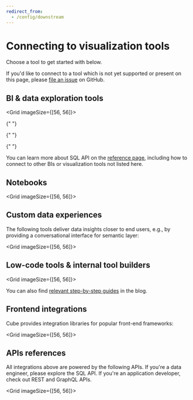 ```yaml
---
redirect_from:
  - /config/downstream
---
```


# Connecting to visualization tools

Choose a tool to get started with below.

<InfoBox>

If you'd like to connect to a tool which is not yet supported or present on this
page, please [file an issue](https://github.com/cube-js/cube/issues) on GitHub.

</InfoBox>

## BI & data exploration tools

<Grid imageSize={[56, 56]}>
  <GridItem
 url="visualization-tools/superset"
 imageUrl="https://static.cube.dev/icons/superset.svg"
 title="Superset / Preset"
/>

{" "}

<GridItem
  url="visualization-tools/tableau"
  imageUrl="https://static.cube.dev/icons/tableau.svg"
  title="Tableau"
/>

{" "}

<GridItem
  url="visualization-tools/powerbi"
  imageUrl="https://static.cube.dev/icons/powerbi.svg"
  title="Power BI"
/>

{" "}

<GridItem
  url="visualization-tools/metabase"
  imageUrl="https://static.cube.dev/icons/metabase.svg"
  title="Metabase"
/>

  <GridItem
 url="visualization-tools/thoughtspot"
 imageUrl="https://static.cube.dev/icons/thoughtspot.svg"
 title="Thoughtspot"
/>
</Grid>

You can learn more about SQL API on the
[reference page](/product/apis-integrations/sql-api), including how to connect
to other BIs or visualization tools not listed here.

## Notebooks

<Grid imageSize={[56, 56]}>
  <GridItem
    url="visualization-tools/hex"
    imageUrl="https://static.cube.dev/icons/hex.svg"
    title="Hex"
  />
  <GridItem
    url="visualization-tools/deepnote"
    imageUrl="https://static.cube.dev/icons/deepnote.svg"
    title="Deepnote"
  />
  <GridItem
    url="visualization-tools/observable"
    imageUrl="https://static.cube.dev/icons/observable.svg"
    title="Observable"
  />
  <GridItem
    url="visualization-tools/jupyter"
    imageUrl="https://static.cube.dev/icons/jupyter.svg"
    title="Jupyter"
  />
  <GridItem
    url="visualization-tools/streamlit"
    imageUrl="https://static.cube.dev/icons/streamlit.svg"
    title="Streamlit"
  />
</Grid>

## Custom data experiences

The following tools deliver data insights closer to end users, e.g., by
providing a conversational interface for semantic layer:

<Grid imageSize={[56, 56]}>
  <GridItem
    url="visualization-tools/delphi"
    imageUrl="https://static.cube.dev/icons/delphi.svg"
    title="Delphi"
  />
</Grid>

## Low-code tools & internal tool builders

<Grid imageSize={[56, 56]}>
  <GridItem
    url="visualization-tools/appsmith"
    imageUrl="https://static.cube.dev/icons/appsmith.svg"
    title="Appsmith"
  />
  <GridItem
    url="visualization-tools/retool"
    imageUrl="https://static.cube.dev/icons/retool.svg"
    title="Retool"
  />
  <GridItem
    url="visualization-tools/bubble"
    imageUrl="https://static.cube.dev/icons/bubble.svg"
    title="Bubble"
  />
  <GridItem
    url="visualization-tools/budibase"
    imageUrl="https://static.cube.dev/icons/budibase.svg"
    title="Budibase"
  />
</Grid>

You can also find <a href="https://cube.dev/blog/category/low-code">relevant
step-by-step guides</a> in the blog.

## Frontend integrations

Cube provides integration libraries for popular front-end frameworks:

<Grid imageSize={[56, 56]}>
  <GridItem
    url="/product/apis-integrations/javascript-sdk/react"
    imageUrl="https://static.cube.dev/icons/react.svg"
    title="React"
  />
  <GridItem
    url="/product/apis-integrations/javascript-sdk/vue"
    imageUrl="https://static.cube.dev/icons/vue.svg"
    title="Vue"
  />
  <GridItem
    url="/product/apis-integrations/javascript-sdk/angular"
    imageUrl="https://static.cube.dev/icons/angular.svg"
    title="Angular"
  />
</Grid>

## APIs references

All integrations above are powered by the following APIs. If you're a data
engineer, please explore the SQL API. If you're an application developer, check
out REST and GraphQL APIs.

<Grid imageSize={[56, 56]}>
  <GridItem
    url="/product/apis-integrations/sql-api"
    imageUrl="https://raw.githubusercontent.com/cube-js/cube.js/master/docs/static/icons/sql.svg"
    title="SQL API"
  />
  <GridItem
    url="/product/apis-integrations/rest-api"
    imageUrl="https://raw.githubusercontent.com/cube-js/cube.js/master/docs/static/icons/rest.svg"
    title="REST API"
  />
  <GridItem
    url="/product/apis-integrations/graphql-api"
    imageUrl="https://raw.githubusercontent.com/cube-js/cube.js/master/docs/static/icons/graphql.svg"
    title="GraphQL API"
  />
</Grid>
